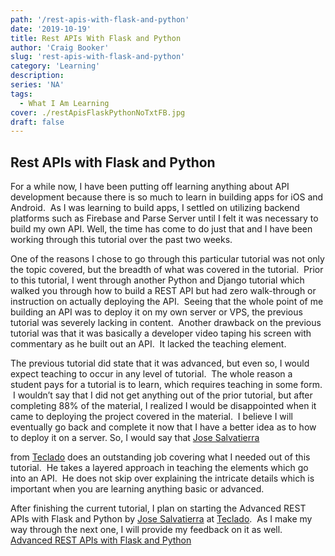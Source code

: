 ```yaml
---
path: '/rest-apis-with-flask-and-python'
date: '2019-10-19'
title: Rest APIs With Flask and Python
author: 'Craig Booker'
slug: 'rest-apis-with-flask-and-python'
category: 'Learning'
description:
series: 'NA'
tags:
  - What I Am Learning
cover: ./restApisFlaskPythonNoTxtFB.jpg
draft: false
---
```


## Rest APIs with Flask and Python

For a while now, I have been putting off learning anything about API development because there is so much to learn in building apps for iOS and Android.  As I was learning to build apps, I settled on utilizing backend platforms such as Firebase and Parse Server until I felt it was necessary to build my own API. Well, the time has come to do just that and I have been working through this tutorial over the past two weeks.

One of the reasons I chose to go through this particular tutorial was not only the topic covered, but the breadth of what was covered in the tutorial.  Prior to this tutorial, I went through another Python and Django tutorial which walked you through how to build a REST API but had zero walk-through or instruction on actually deploying the API.  Seeing that the whole point of me building an API was to deploy it on my own server or VPS, the previous tutorial was severely lacking in content.  Another drawback on the previous tutorial was that it was basically a developer video taping his screen with commentary as he built out an API.  It lacked the teaching element.

The previous tutorial did state that it was advanced, but even so, I would expect teaching to occur in any level of tutorial.  The whole reason a student pays for a tutorial is to learn, which requires teaching in some form.  I wouldn’t say that I did not get anything out of the prior tutorial, but after completing 88% of the material, I realized I would be disappointed when it came to deploying the project covered in the material.  I believe I will eventually go back and complete it now that I have a better idea as to how to deploy it on a server. So, I would say that [Jose Salvatierra](https://blog.tecladocode.com/author/jose/)

from [Teclado](https://www.udemy.com/user/teclado-4/) does an outstanding job covering what I needed out of this tutorial.  He takes a layered approach in teaching the elements which go into an API.  He does not skip over explaining the intricate details which is important when you are learning anything basic or advanced.</p><p>After finishing the current tutorial, I plan on starting the Advanced REST APIs with Flask and Python by [Jose Salvatierra](https://blog.tecladocode.com/author/jose/) at [Teclado](https://www.udemy.com/user/teclado-4/).  As I make my way through the next one, I will provide my feedback on it as well.
[Advanced REST APIs with Flask and Python](https://www.udemy.com/share/10220iAkUfeV1VQw==)
